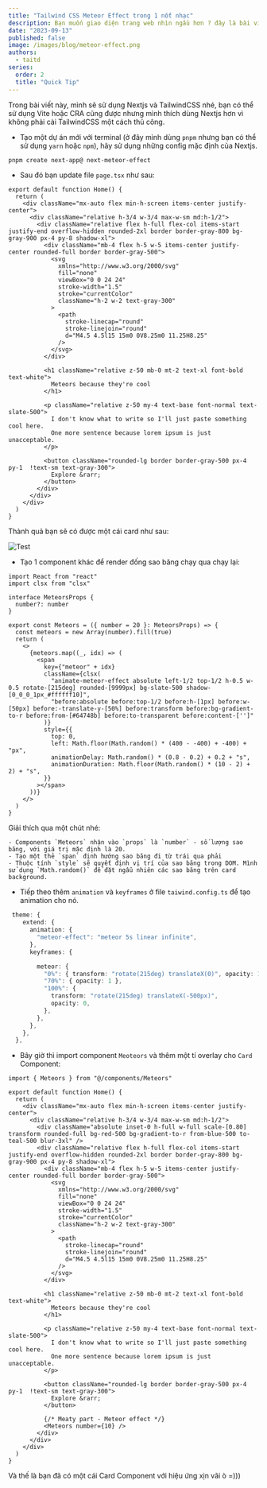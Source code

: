 ```yaml
---
title: "Tailwind CSS Meteor Effect trong 1 nốt nhạc"
description: Bạn muốn giao diện trang web nhìn ngầu hơn ? đây là bài viết dành cho bạn 👌👌👌
date: "2023-09-13"
published: false
image: /images/blog/meteor-effect.png
authors:
  - taitd
series:
  order: 2
  title: "Quick Tip"
---
```


Trong bài viết này, mình sẽ sử dụng Nextjs và TailwindCSS nhé, bạn có thể sử dụng Vite hoặc CRA cũng được nhưng mình thích dùng Nextjs hơn vì không phải cài TailwindCSS một cách thủ công.

- Tạo một dự án mới với terminal (ở đây mình dùng `pnpm` nhưng bạn có thể sử dụng `yarn` hoặc `npm`), hãy sử dụng những config mặc định của Nextjs.

```sh
pnpm create next-app@ next-meteor-effect
```

- Sau đó bạn update file `page.tsx` như sau:

```tsx showLineNumbers
export default function Home() {
  return (
    <div className="mx-auto flex min-h-screen items-center justify-center">
      <div className="relative h-3/4 w-3/4 max-w-sm md:h-1/2">
        <div className="relative flex h-full flex-col items-start  justify-end overflow-hidden rounded-2xl border border-gray-800 bg-gray-900 px-4 py-8 shadow-xl">
          <div className="mb-4 flex h-5 w-5 items-center justify-center rounded-full border border-gray-500">
            <svg
              xmlns="http://www.w3.org/2000/svg"
              fill="none"
              viewBox="0 0 24 24"
              stroke-width="1.5"
              stroke="currentColor"
              className="h-2 w-2 text-gray-300"
            >
              <path
                stroke-linecap="round"
                stroke-linejoin="round"
                d="M4.5 4.5l15 15m0 0V8.25m0 11.25H8.25"
              />
            </svg>
          </div>

          <h1 className="relative z-50 mb-0 mt-2 text-xl font-bold text-white">
            Meteors because they're cool
          </h1>

          <p className="relative z-50 my-4 text-base font-normal text-slate-500">
            I don't know what to write so I'll just paste something cool here.
            One more sentence because lorem ipsum is just unacceptable.
          </p>

          <button className="rounded-lg border border-gray-500 px-4 py-1  !text-sm text-gray-300">
            Explore &rarr;
          </button>
        </div>
      </div>
    </div>
  )
}
```

Thành quả bạn sẽ có được một cái card như sau:

![Test](https://res.cloudinary.com/dffmwnljn/image/upload/v1692035735/Pasted_image_20230814215703_ggwsuh.png)

- Tạo 1 component khác để render đống sao băng chạy qua chạy lại:

```tsx showLineNumbers
import React from "react"
import clsx from "clsx"

interface MeteorsProps {
  number?: number
}

export const Meteors = ({ number = 20 }: MeteorsProps) => {
  const meteors = new Array(number).fill(true)
  return (
    <>
      {meteors.map((_, idx) => (
        <span
          key={"meteor" + idx}
          className={clsx(
            "animate-meteor-effect absolute left-1/2 top-1/2 h-0.5 w-0.5 rotate-[215deg] rounded-[9999px] bg-slate-500 shadow-[0_0_0_1px_#ffffff10]",
            "before:absolute before:top-1/2 before:h-[1px] before:w-[50px] before:-translate-y-[50%] before:transform before:bg-gradient-to-r before:from-[#64748b] before:to-transparent before:content-['']"
          )}
          style={{
            top: 0,
            left: Math.floor(Math.random() * (400 - -400) + -400) + "px",
            animationDelay: Math.random() * (0.8 - 0.2) + 0.2 + "s",
            animationDuration: Math.floor(Math.random() * (10 - 2) + 2) + "s",
          }}
        ></span>
      ))}
    </>
  )
}
```

Giải thích qua một chút nhé:

    - Components `Meteors` nhận vào `props` là `number` - số lượng sao băng, với giá trị mặc định là 20.
    - Tạo một thẻ `span` định hướng sao băng đi từ trái qua phải
    - Thuộc tính `style` sẽ quyết định vị trí của sao băng trong DOM. Mình sử dụng `Math.random()` để đặt ngẫu nhiên các sao băng trên card background.

- Tiếp theo thêm `animation` và `keyframes` ở file `taiwind.config.ts` để tạo animation cho nó.

```ts showLineNumbers
 theme: {
    extend: {
      animation: {
        "meteor-effect": "meteor 5s linear infinite",
      },
      keyframes: {

        meteor: {
          "0%": { transform: "rotate(215deg) translateX(0)", opacity: 1 },
          "70%": { opacity: 1 },
          "100%": {
            transform: "rotate(215deg) translateX(-500px)",
            opacity: 0,
          },
        },
      },
    },
  },
```

- Bây giờ thì import component `Meoteors` và thêm một tí overlay cho `Card` Component:

```tsx showLineNumbers {7, 40}
import { Meteors } from "@/components/Meteors"

export default function Home() {
  return (
    <div className="mx-auto flex min-h-screen items-center justify-center">
      <div className="relative h-3/4 w-3/4 max-w-sm md:h-1/2">
        <div className="absolute inset-0 h-full w-full scale-[0.80] transform rounded-full bg-red-500 bg-gradient-to-r from-blue-500 to-teal-500 blur-3xl" />
        <div className="relative flex h-full flex-col items-start  justify-end overflow-hidden rounded-2xl border border-gray-800 bg-gray-900 px-4 py-8 shadow-xl">
          <div className="mb-4 flex h-5 w-5 items-center justify-center rounded-full border border-gray-500">
            <svg
              xmlns="http://www.w3.org/2000/svg"
              fill="none"
              viewBox="0 0 24 24"
              stroke-width="1.5"
              stroke="currentColor"
              className="h-2 w-2 text-gray-300"
            >
              <path
                stroke-linecap="round"
                stroke-linejoin="round"
                d="M4.5 4.5l15 15m0 0V8.25m0 11.25H8.25"
              />
            </svg>
          </div>

          <h1 className="relative z-50 mb-0 mt-2 text-xl font-bold text-white">
            Meteors because they're cool
          </h1>

          <p className="relative z-50 my-4 text-base font-normal text-slate-500">
            I don't know what to write so I'll just paste something cool here.
            One more sentence because lorem ipsum is just unacceptable.
          </p>

          <button className="rounded-lg border border-gray-500 px-4 py-1  !text-sm text-gray-300">
            Explore &rarr;
          </button>

          {/* Meaty part - Meteor effect */}
          <Meteors number={10} />
        </div>
      </div>
    </div>
  )
}
```

Và thế là bạn đã có một cái Card Component với hiệu ứng xịn vãi ò =)))
